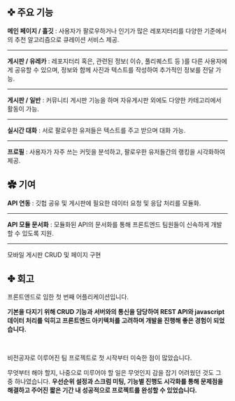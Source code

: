 <div>


## ✜ 주요 기능


**메인 페이지 / 흘깃** : 사용자가 팔로우하거나 인기가 많은 레포지터리를 다양한 기준에서의 추천 알고리즘으로 큐레이션 서비스 제공.

---

**게시판 / 유레카** : 레포지터리 혹은,  관련된 정보( 이슈, 풀리퀘스트 등 )를 다른 사용자에게 공유할 수 있으며,  정보와 함께 사진과 텍스트를 작성하여 추가적인 정보를 전달 가능. 

---

**게시판 / 일반** : 커뮤니티 게시판 기능을 하며 자유게시판 외에도 다양한 카테고리에서 활동이 가능.

---

**실시간 대화** :  서로 팔로우한 유저들은 텍스트를 주고 받으며 대화 가능.

---

**프로필** : 사용자가 자주 쓰는 커밋을 분석하고, 팔로우한 유저들간의 랭킹을 시각화하여 제공.

</div>


<div>

## ✿ 기여

**API 연동** : 깃헙 공유 및 게시판에 필요한 데이터 요청 및 응답 처리를 모듈화.

---

**API 모듈 문서화** : 모듈화된 API의 문서화를 통해 프론트엔드 팀원들이 신속하게 개발할 수 있도록 지원.

---

모바일 게시판 CRUD 및 페이지 구현

</div>

<div>

## ✤ 회고

프론트엔드로 임한 첫 번째 어플리케이션입니다.

**기본을 다지기 위해 CRUD 기능과 서버와의 통신을 담당하여 REST API와 javascript 데이터 처리를 익히고 프론트엔드 아키텍처를 고려하며 개발을 진행해 좋은 경험이 되었습니다.**

<br/>

비전공자로 이루어진 팀 프로젝트로 첫 시작부터 미숙한 점이 많았습니다.

무엇부터 해야 할지, 나중으로 미루어야 할 일은 무엇인지 감을 잡기 어려웠던 것도 그 중 하나였습니다. **우선순위 설정과 스크럼 미팅, 기능별 진행도 시각화를 통해 문제점을 해결하고 주어진 짧은 기간 내 성공적으로 프로젝트를 완성할 수 있었습니다.**

</div>
